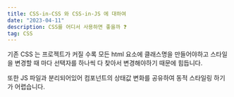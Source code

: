 ```yaml
---
title: CSS-in-CSS 와 CSS-in-JS 에 대하여
date: "2023-04-11"
description: CSS를 어디서 사용하면 좋을까 ❓
tag: CSS
---
```


기존 CSS 는 프로젝트가 커질 수록 모든 html 요소에 클래스명을 만들어야하고 스타일을 변경할 때 마다 선택자를 하나씩 다 찾아서 변경해야하기 때문에 힘듭니다.

또한 JS 파일과 분리되어있어 컴포넌트의 상태값 변화를 공유하여 동적 스타일링 하기가 어렵습니다.
